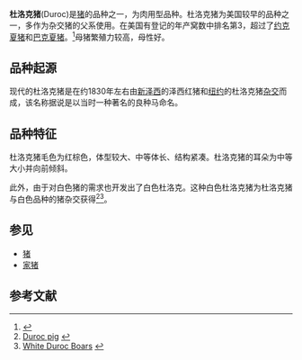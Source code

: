 {{猪品种信息框
|品种=杜洛克猪
|图片=Duroc Boar at 7 Months - 1.jpg
|图片说明=一头7月龄大的杜洛克公猪
|起源=[[新泽西|新泽西]]的泽西红猪和[[纽约|纽约]]的杜洛克猪
|毛色=颜色各异，从深黄色到红棕色都有可能。
|耳朵=下垂
|美国品种委员会=[http://www.nationalswine.com/industryreference/indrefswinebrDuroc.html National Swine Registry]
|DAD-IS=http://dad.fao.org/cgi-bin/EfabisWeb.cgi?sid=cb984b1b7984eac3c95445c61a7830fb,reportsreport8a_50010520
|OSU=http://www.ansi.okstate.edu/breeds/swine/duroc/index.htm
}}

'''杜洛克猪'''(Duroc)是[[猪|猪]]的品种之一，为肉用型品种。杜洛克猪为美国较早的品种之一，多作为杂交猪的父系使用。在美国有登记的年产窝数中排名第3，超过了[[美国约克夏猪|约克夏猪]]和[[巴克夏猪|巴克夏猪]]。<ref>{{cite book | last = [[帕默·J·霍登|Palmer J. Holden]] | first =  | authorlink = | coauthors = M. E. Ensminger | title = 养猪学(第7版) | publisher = 中国农业大学出版社 | date = 2007-06-01 | location = 北京 | pages = 35 | url = | doi = | id = | isbn = 978-7811171501 }}</ref>母猪繁殖力较高，母性好。

== 品种起源 ==
现代的杜洛克猪是在约1830年左右由[[新泽西|新泽西]]的泽西红猪和[[纽约|纽约]]的杜洛克猪[[杂交|杂交]]而成，该名称据说是以当时一种著名的良种马命名。

== 品种特征 ==
杜洛克猪毛色为红棕色，体型较大、中等体长、结构紧凑。杜洛克猪的耳朵为中等大小并向前倾斜。

此外，由于对白色猪的需求也开发出了白色杜洛克。这种白色杜洛克猪为杜洛克猪与白色品种的猪杂交获得<ref>[http://www.hackneycityfarm.co.uk/docs/animals/pigs.htm Duroc pig] {{webarchive|url=https://web.archive.org/web/20090223191052/http://www.hackneycityfarm.co.uk/docs/animals/pigs.htm |date=2009-02-23 }}</ref><ref>[http://www.whiteshirehamroc.com/breedstock-whiteduroc.html White Duroc Boars] {{webarchive|url=https://web.archive.org/web/20081018013929/http://whiteshirehamroc.com/breedstock-whiteduroc.html |date=2008-10-18 }}</ref>。

== 参见 ==
*[[猪|猪]]
*[[家猪|家猪]]

== 参考文献 ==
<div class="references-small">
<references />
</div>